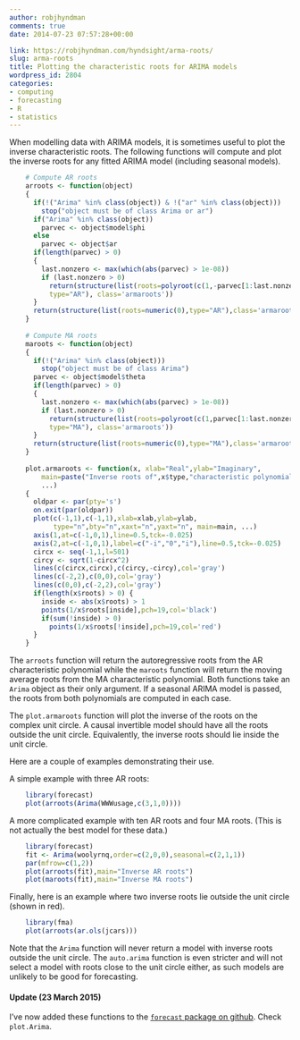 ```yaml
---
author: robjhyndman
comments: true
date: 2014-07-23 07:57:28+00:00

link: https://robjhyndman.com/hyndsight/arma-roots/
slug: arma-roots
title: Plotting the characteristic roots for ARIMA models
wordpress_id: 2804
categories:
- computing
- forecasting
- R
- statistics
---
```


When modelling data with ARIMA models, it is sometimes useful to plot the inverse characteristic roots. The following functions will compute and plot the inverse roots for any fitted ARIMA model (including seasonal models).<!-- more -->


    
```r
    # Compute AR roots
    arroots <- function(object)
    {
      if(!("Arima" %in% class(object)) & !("ar" %in% class(object)))
        stop("object must be of class Arima or ar")
      if("Arima" %in% class(object))
        parvec <- object$model$phi
      else
        parvec <- object$ar
      if(length(parvec) > 0)
      {
        last.nonzero <- max(which(abs(parvec) > 1e-08))
        if (last.nonzero > 0)
          return(structure(list(roots=polyroot(c(1,-parvec[1:last.nonzero])),
          type="AR"), class='armaroots'))
      }
      return(structure(list(roots=numeric(0),type="AR"),class='armaroots'))
    }
    
    # Compute MA roots
    maroots <- function(object)
    {
      if(!("Arima" %in% class(object)))
        stop("object must be of class Arima")
      parvec <- object$model$theta
      if(length(parvec) > 0)
      {
        last.nonzero <- max(which(abs(parvec) > 1e-08))
        if (last.nonzero > 0)
          return(structure(list(roots=polyroot(c(1,parvec[1:last.nonzero])),
          type="MA"), class='armaroots'))
      }
      return(structure(list(roots=numeric(0),type="MA"),class='armaroots'))
    }
    
    plot.armaroots <- function(x, xlab="Real",ylab="Imaginary",
        main=paste("Inverse roots of",x$type,"characteristic polynomial"),
        ...)
    {
      oldpar <- par(pty='s')
      on.exit(par(oldpar))
      plot(c(-1,1),c(-1,1),xlab=xlab,ylab=ylab,
           type="n",bty="n",xaxt="n",yaxt="n", main=main, ...)
      axis(1,at=c(-1,0,1),line=0.5,tck=-0.025)
      axis(2,at=c(-1,0,1),label=c("-i","0","i"),line=0.5,tck=-0.025)
      circx <- seq(-1,1,l=501)
      circy <- sqrt(1-circx^2)
      lines(c(circx,circx),c(circy,-circy),col='gray')
      lines(c(-2,2),c(0,0),col='gray') 
      lines(c(0,0),c(-2,2),col='gray')
      if(length(x$roots) > 0) {
        inside <- abs(x$roots) > 1
        points(1/x$roots[inside],pch=19,col='black')
        if(sum(!inside) > 0)
          points(1/x$roots[!inside],pch=19,col='red')
      }
    }
```    



The `arroots` function will return the autoregressive roots from the AR characteristic polynomial while the `maroots` function will return the moving average roots from the MA characteristic polynomial. Both functions take an `Arima` object as their only argument. If a seasonal ARIMA model is passed, the roots from both polynomials are computed in each case.

The `plot.armaroots` function will plot the inverse of the roots on the complex unit circle. A causal invertible model should have all the roots outside the unit circle. Equivalently, the inverse roots should lie inside the unit circle.

Here are a couple of examples demonstrating their use.

A simple example with three AR roots:

```r
    library(forecast)
    plot(arroots(Arima(WWWusage,c(3,1,0))))
```    




A more complicated example with ten AR roots and four MA roots. (This is not actually the best model for these data.)

```r
    library(forecast)
    fit <- Arima(woolyrnq,order=c(2,0,0),seasonal=c(2,1,1))
    par(mfrow=c(1,2))
    plot(arroots(fit),main="Inverse AR roots")
    plot(maroots(fit),main="Inverse MA roots")
```    



Finally, here is an example where two inverse roots lie outside the unit circle (shown in red).

```r
    library(fma)
    plot(arroots(ar.ols(jcars)))
```    



Note that the `Arima` function will never return a model with inverse roots outside the unit circle. The `auto.arima` function is even stricter and will not select a model with roots close to the unit circle either, as such models are unlikely to be good for forecasting.



#### Update (23 March 2015)


I've now added these functions to the [`forecast` package on github](https://github.com/robjhyndman/forecast). Check `plot.Arima`.
